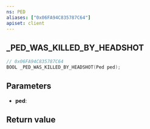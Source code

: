 ```yaml
---
ns: PED
aliases: ["0x06FA94C835787C64"]
apiset: client
---
```

## _PED_WAS_KILLED_BY_HEADSHOT

```c
// 0x06FA94C835787C64
BOOL _PED_WAS_KILLED_BY_HEADSHOT(Ped ped);
```


## Parameters
* **ped**:

## Return value